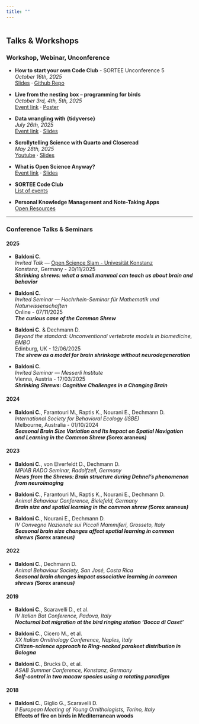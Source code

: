 ```yaml
---
title: ""
---
```


::: {.page-icon}
<img src="../img/icons/talks-workshops.svg" alt="" aria-hidden="true">
:::

## Talks & Workshops {#talks-workshops}

### Workshop, Webinar, Unconference
- **How to start your own Code Club** - SORTEE Unconference 5 <br>
  *October 16th, 2025* <br>
  [Slides](https://cecibaldoni.quarto.pub/how-to-start-your-own-code-club/#/title-slide) · [Github Repo](https://github.com/SORTEE/CodeClub/tree/main/20251016_SORTEE-Unconference5-CodeClub)
- **Live from the nesting box – programming for birds** <br>
  *October 3rd, 4th, 5th, 2025* <br>
  [Event link](https://www.maxcine.de/events/workshop-3-live-from-the-nesting-box-programming-for-birds) · [Poster](../img/MF_Plakat.jpg){target="_blank"}

- **Data wrangling with {tidyverse}**  <br>
  *July 26th, 2025* <br>
  [Event link](https://sara-edu.netlify.app/summer/2025-r4b/) · [Slides](https://cecibaldoni.github.io/data-wrangling-tidyverse/#/title-slide)

- **Scrollytelling Science with Quarto and Closeread**  <br>
  *May 28th, 2025* <br>
  [Youtube](https://www.youtube.com/watch?feature=shared&v=ytKZ357Xtqw) · [Slides](https://cecibaldoni.github.io/scrollytelling-quarto-closeread/#/TitleSlide)

- **What is Open Science Anyway?**  
  [Event link](https://www.ab.mpg.de/events/40760/345436) · [Slides](https://github.com/cecibaldoni/OpenScience-Rado)

- **SORTEE Code Club**  
  [List of events](https://docs.google.com/spreadsheets/d/1rOOOE7ghPduwtFftG0DJJf0DXVigAdcmQ0xdEwbKQXo/edit)

- **Personal Knowledge Management and Note-Taking Apps**  
  [Open Resources](https://github.com/cecibaldoni/PKM-workshop)

---

### Conference Talks & Seminars

#### 2025

- **Baldoni C.** <br>
  *Invited Talk* — [Open Science Slam - Univesität Konstanz](https://www.kim.uni-konstanz.de/kim-news/news-detailseite/open-science-slam-2025/) <br>
  Konstanz, Germany - 20/11/2025 <br>
  ***Shrinking shrews: what a small mammal can teach us about brain and behavior***
  
- **Baldoni C.** <br> 
  *Invited Seminar* — *Hochrhein-Seminar für Mathematik und Naturwissenschaften* <br>
  Online - 07/11/2025 <br>
  ***The curious case of the Common Shrew***
  
- **Baldoni C.** & Dechmann D. <br>
  *Beyond the standard: Unconventional vertebrate models in biomedicine, EMBO* <br>
  Edinburg, UK - 12/06/2025 <br>
  ***The shrew as a model for brain shrinkage without neurodegeneration***
  
- **Baldoni C.** <br>
  *Invited Seminar* — *Messerli Institute* <br>
  Vienna, Austria - 17/03/2025 <br>
  ***Shrinking Shrews: Cognitive Challenges in a Changing Brain***
  
  
#### 2024

- **Baldoni C.**, Farantouri M., Raptis K., Nourani E., Dechmann D.  <br>
  *International Society for Behavioral Ecology (ISBE)* <br>
  Melbourne, Australia - 01/10/2024 <br>
  ***Seasonal Brain Size Variation and Its Impact on Spatial Navigation and Learning in the Common Shrew (*Sorex araneus*)***

#### 2023

- **Baldoni C.**, von Elverfeldt D., Dechmann D.  <br>
  *MPIAB RADO Seminar, Radolfzell, Germany*  
  ***News from the Shrews: Brain structure during Dehnel’s phenomenon from neuroimaging***

- **Baldoni C.**, Farantouri M., Raptis K., Nourani E., Dechmann D.  <br>
  *Animal Behaviour Conference, Bielefeld, Germany*  
  ***Brain size and spatial learning in the common shrew (*Sorex araneus*)***

- **Baldoni C.**, Nourani E., Dechmann D.  <br>
  *IV Convegno Nazionale sui Piccoli Mammiferi, Grosseto, Italy*  
  ***Seasonal brain size changes affect spatial learning in common shrews (*Sorex araneus*)***

#### 2022

- **Baldoni C.**, Dechmann D.  <br>
  *Animal Behaviour Society, San José, Costa Rica*  
  ***Seasonal brain changes impact associative learning in common shrews (*Sorex araneus*)***


#### 2019

- **Baldoni C.**, Scaravelli D., et al.  <br>
  *IV Italian Bat Conference, Padova, Italy*  
  ***Nocturnal bat migration at the bird ringing station ‘Bocca di Caset’***

- **Baldoni C.**, Cicero M., et al.  <br>
  *XX Italian Ornithology Conference, Naples, Italy*  
  ***Citizen-science approach to Ring-necked parakeet distribution in Bologna***

- **Baldoni C.**, Brucks D., et al.  <br>
  *ASAB Summer Conference, Konstanz, Germany*  
  ***Self-control in two macaw species using a rotating paradigm***

#### 2018

- **Baldoni C.**, Giglio G., Scaravelli D.  <br>
  *II European Meeting of Young Ornithologists, Torino, Italy*  
  **Effects of fire on birds in Mediterranean woods**
